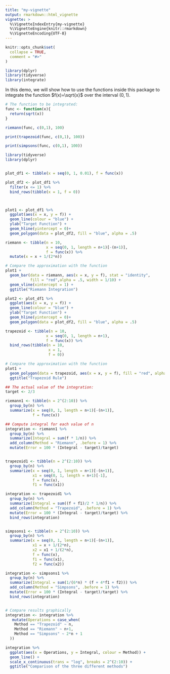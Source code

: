 ```yaml
---
title: "my-vignette"
output: rmarkdown::html_vignette
vignette: >
  %\VignetteIndexEntry{my-vignette}
  %\VignetteEngine{knitr::rmarkdown}
  %\VignetteEncoding{UTF-8}
---
```


```r
knitr::opts_chunk$set(
  collapse = TRUE,
  comment = "#>"
)
```

```r
library(dplyr)
library(tidyverse)
library(integrate)
```




In this demo, we will show how to use the functions inside this package to integrate the function $f(x)=\sqrt{x}$ over the interval $(0,1)$.


```r
# The function to be integrated:
func <- function(x){
  return(sqrt(x))
}

riemann(func, c(0,1), 100)
```



```r
print(trapezoid(func, c(0,1), 100))
```


```r
print(simpsons(func, c(0,1), 100))
```



```r
library(tidyverse)
library(dplyr)


plot_df1 <- tibble(x = seq(0, 1, 0.01), f = func(x))

plot_df2 <- plot_df1 %>%
  filter(x <= 1) %>%
  bind_rows(tibble(x = 1, f = 0)) 



plot1 <- plot_df1 %>%
  ggplot(aes(x = x, y = f)) + 
  geom_line(colour = "blue") +
  ylab("Target Function") + 
  geom_hline(yintercept = 0)+
  geom_polygon(data = plot_df2, fill = "blue", alpha = .5)

riemann <- tibble(n = 10,
                  x = seq(0, 1, length = n+1)[-(n+1)],
                  f = func(x)) %>%
  mutate(x = x + 1/(2*n))

# Compare the approximation with the function
plot1 + 
  geom_bar(data = riemann, aes(x = x, y = f), stat = "identity", 
           fill = "red",alpha = .5, width = 1/10) +
  geom_vline(xintercept = 1) +
  ggtitle("Riemann Integration")
```



```r
plot2 <- plot_df1 %>%
  ggplot(aes(x = x, y = f)) + 
  geom_line(colour = "blue") +
  ylab("Target Function") + 
  geom_hline(yintercept = 0)+
  geom_polygon(data = plot_df2, fill = "blue", alpha = .5)

trapezoid <- tibble(n = 10,
                  x = seq(0, 1, length = n+1),
                  f = func(x)) %>%
  bind_rows(tibble(n = 10,
                   x = 1,
                   f = 0))

# Compare the approximation with the function
plot1 + 
  geom_polygon(data = trapezoid, aes(x = x, y = f), fill = "red", alpha = .5) +
  ggtitle("Trapezoid Rule")
```





```r
## The actual value of the integration:
target <- 2/3

riemann1 <- tibble(n = 2^(2:10)) %>%
  group_by(n) %>%
  summarize(x = seq(0, 1, length = n+1)[-(n+1)],
            f = func(x))

## Compute integral for each value of n
integration <- riemann1 %>%
  group_by(n) %>%
  summarize(Integral = sum(f * 1/n)) %>%
  add_column(Method = "Riemann", .before = 1) %>%
  mutate(Error = 100 * (Integral - target)/target)


trapezoid1 <- tibble(n = 2^(2:10)) %>%
  group_by(n) %>%
  summarize(x = seq(0, 1, length = n+1)[-(n+1)],
            x1 = seq(0, 1, length = n+1)[-1],
            f = func(x),
            f1 = func(x1))

integration <- trapezoid1 %>%
  group_by(n) %>%
  summarize(Integral = sum((f + f1)/2 * 1/n)) %>%
  add_column(Method = "Trapezoid", .before = 1) %>%
  mutate(Error = 100 * (Integral - target)/target) %>%
  bind_rows(integration)


simpsons1 <- tibble(n = 2^(2:10)) %>%
  group_by(n) %>%
  summarize(x = seq(0, 1, length = n+1)[-(n+1)],
            x1 = x + 1/(2*n),
            x2 = x1 + 1/(2*n),
            f = func(x),
            f1 = func(x1),
            f2 = func(x2))

integration <- simpsons1 %>%
  group_by(n) %>%
  summarize(Integral = sum(1/(6*n) * (f + 4*f1 + f2))) %>%
  add_column(Method = "Simpsons", .before = 1) %>%
  mutate(Error = 100 * (Integral - target)/target) %>%
  bind_rows(integration) 


# Compare results graphically
integration <- integration %>%
   mutate(Operations = case_when(
    Method == "Trapezoid" ~ n,
    Method == "Riemann" ~ n+1,
    Method == "Simpsons" ~ 2*n + 1
  )) 

integration %>%
  ggplot(aes(x = Operations, y = Integral, colour = Method)) + 
  geom_line() +
  scale_x_continuous(trans = "log", breaks = 2^(2:10)) +
  ggtitle("Comparison of the three different methods")

```






